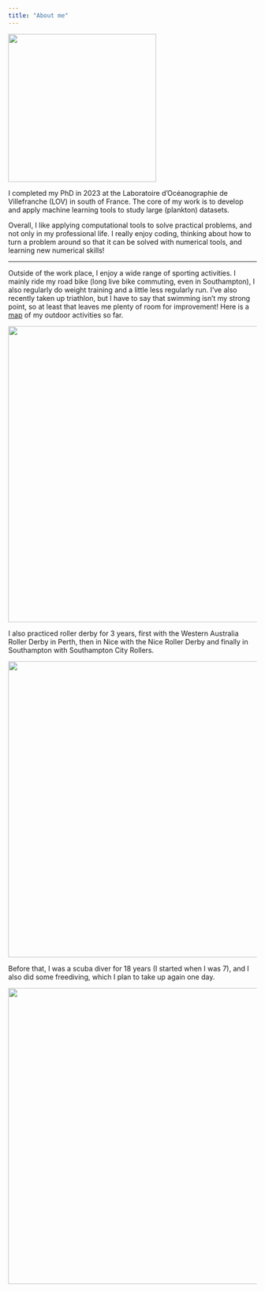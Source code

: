 ```yaml
---
title: "About me"
---
```


![](pics/about_me.jpg){fig-align="center" width="300"}

I completed my PhD in 2023 at the Laboratoire d'Océanographie de Villefranche (LOV) in south of France. The core of my work is to develop and apply machine learning tools to study large (plankton) datasets.

Overall, I like applying computational tools to solve practical problems, and not only in my professional life. I really enjoy coding, thinking about how to turn a problem around so that it can be solved with numerical tools, and learning new numerical skills!

------------------------------------------------------------------------

Outside of the work place, I enjoy a wide range of sporting activities. I mainly ride my road bike (long live bike commuting, even in Southampton), I also regularly do weight training and a little less regularly run. I've also recently taken up triathlon, but I have to say that swimming isn't my strong point, so at least that leaves me plenty of room for improvement! Here is a [map](activities.qmd) of my outdoor activities so far.

![](pics/bike.jpg){fig-align="center" width="600"}

I also practiced roller derby for 3 years, first with the Western Australia Roller Derby in Perth, then in Nice with the Nice Roller Derby and finally in Southampton with Southampton City Rollers.

![](pics/derby.jpg){fig-align="center" width="600"}

Before that, I was a scuba diver for 18 years (I started when I was 7), and I also did some freediving, which I plan to take up again one day.

![](pics/freedive.JPG){fig-align="center" width="600"}
